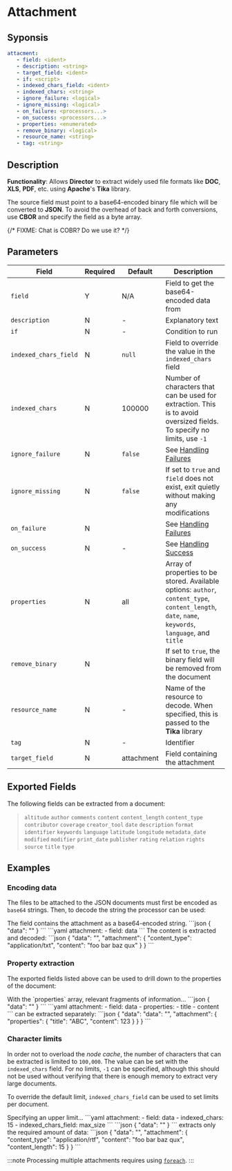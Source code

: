# Attachment

## Syponsis

```yaml {2}
attacment:
   - field: <ident>
   - description: <string>
   - target_field: <ident>
   - if: <script>
   - indexed_chars_field: <ident>
   - indexed_chars: <string>
   - ignore_failure: <logical>
   - ignore_missing: <logical>
   - on_failure: <processors...>
   - on_success: <processors...>
   - properties: <enumerated>
   - remove_binary: <logical>
   - resource_name: <string>
   - tag: <string>
```

## Description

**Functionality**: Allows **Director** to extract widely used file formats like **DOC**, **XLS**, **PDF**, etc. using **Apache**'s **Tika** library.


The source field must point to a base64-encoded binary file which will be converted to **JSON**. To avoid the overhead of back and forth conversions, use **CBOR** and specify the field as a byte array.

{/* FIXME: Chat is COBR? Do we use it? */}

## Parameters

|Field|Required|Default|Description|
|---|---|---|---|
|`field`|Y|N/A|Field to get the base64-encoded data from|
|`description`|N|-|Explanatory text|
|`if`|N|-|Condition to run|
|`indexed_chars_field`|N|`null`|Field to override the value in the `indexed_chars` field|
|`indexed_chars`|N|100000|Number of characters that can be used for extraction. This is to avoid oversized fields. To specify no limits, use `-1`|
|`ignore_failure`|N|`false`|See [Handling Failures](../handling-failures.mdx)|
|`ignore_missing`|N|`false`|If set to `true` and `field` does not exist, exit quietly without making any modifications|
|`on_failure`|N||See [Handling Failures](../handling-failures.mdx)|
|`on_success`|N|-|See [Handling Success](../handling-success.mdx)|
|`properties`|N|all|Array of properties to be stored. Available options: `author`, `content_type`, `content_length`, `date`, `name`, `keywords`, `language`, and `title`|
|`remove_binary`|N||If set to `true`, the binary field will be removed from the document|
|`resource_name`|N|-|Name of the resource to decode. When specified, this is passed to the **Tika** library|
|`tag`|N|-|Identifier|
|`target_field`|N|attachment|Field containing the attachment|

## Exported Fields

The following fields can be extracted from a document:

> `altitude` `author` `comments` `content` `content_length` `content_type` `contributor` `coverage` `creator_tool` `date` `description` `format` `identifier` `keywords` `language` `latitude` `longitude` `metadata_date` `modified` `modifier` `print_date` `publisher` `rating` `relation` `rights` `source` `title` `type`

## Examples

### Encoding data

The files to be attached to the JSON documents must first be encoded as `base64` strings. Then, to decode the string the processor can be used:

<ExampleTable>
	<Description>
      The field contains the attachment as a base64-encoded string.
	</Description>
	<SampleCode>
      ```json
      {
         "data": "<base64-encoded string>"
      }
      ```
      ```yaml
      attachment:
         - field: data
      ```
	</SampleCode>
	<Description>
      The content is extracted and decoded:
	</Description>
	<SampleCode>
      ```json
      {
         "data": "<base64-encoded string>",
         "attachment": {
            "content_type": "application/txt",
            "content": "foo bar baz qux"
         }
      }
      ```
	</SampleCode>
</ExampleTable>

### Property extraction

The exported fields listed above can be used to drill down to the properties of the document:

<ExampleTable>
	<Description>
      With the `properties` array, relevant fragments of information...
	</Description>
	<SampleCode>
      ```json
      {
         "data": "<base64-encoded string>"
      }
      ```
      ```yaml
      attachment:
         - field: data
         - properties:
            - title
            - content
      ```
	</SampleCode>
   <Description>
      can be extracted separately:
   </Description>
   <SampleCode>
      ```json
      {
         "data": "data": "<base64-encoded string>",
         "attachment": {
            "properties": {
               "title": "ABC",
               "content": 123
            }
         }
      }
      ```
   </SampleCode>
</ExampleTable>

### Character limits

In order not to overload the _node cache_, the number of characters that can be extracted is limited to `100,000`. The value can be set with the `indexed_chars` field. For no limits, `-1` can be specified, although this should not be used without verifying that there is enough memory to extract very large documents.

To override the default limit, `indexed_chars_field` can be used to set limits per document.

<ExampleTable>
   <Description>
      Specifying an upper limit...
   </Description>
   <SampleCode>
      ```yaml
      attachment:
         - field: data
         - indexed_chars: 15
         - indexed_chars_field: max_size
      ```
      ```json
      {
         "data": "<base64-encoded string>"
      }
      ```
</SampleCode>
   <Description>
      extracts only the required amount of data:
   </Description>
   <SampleCode>
      ```json
      {
         "data": "<base64-encoded string>",
         "attachment": {
            "content_type": "application/rtf",
            "content": "foo bar baz qux",
            "content_length": 15
         }
      }
      ```
   </SampleCode>
</ExampleTable>

:::note
Processing multiple attachments requires using [`foreach`](foreach.mdx).
:::
